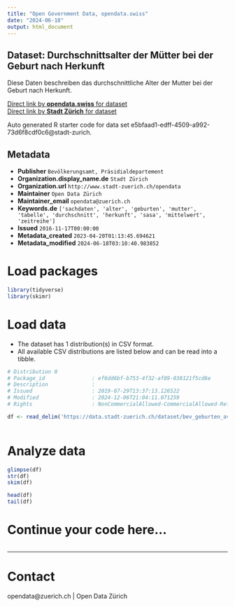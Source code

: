 ```yaml
---
title: "Open Government Data, opendata.swiss"
date: "2024-06-18"
output: html_document
---
```


## Dataset: Durchschnittsalter der Mütter bei der Geburt nach Herkunft

Diese Daten beschreiben das durchschnittliche Alter der Mutter bei der Geburt nach Herkunft.

[Direct link by **opendata.swiss** for dataset](https://opendata.swiss/de/dataset/durchschnittsalter-der-mutter-bei-der-geburt-nach-herkunft-seit-19932)<br>
[Direct link by **Stadt Zürich** for dataset](https://data.stadt-zuerich.ch/dataset/bev_geburten_avg-alter-mutter_herkunft_od4070)

Auto generated R starter code for data set e5bfaad1-edff-4509-a992-73d6f8cdf0c6@stadt-zurich.

## Metadata

- **Publisher** `Bevölkerungsamt, Präsidialdepartement`
- **Organization.display_name.de** `Stadt Zürich`
- **Organization.url** `http://www.stadt-zuerich.ch/opendata`
- **Maintainer** `Open Data Zürich`
- **Maintainer_email** `opendata@zuerich.ch`
- **Keywords.de** `['sachdaten', 'alter', 'geburten', 'mutter', 'tabelle', 'durchschnitt', 'herkunft', 'sasa', 'mittelwert', 'zeitreihe']`
- **Issued** `2016-11-17T00:00:00`
- **Metadata_created** `2023-04-20T01:13:45.694621`
- **Metadata_modified** `2024-06-18T03:10:40.983852`


# Load packages

```r

library(tidyverse)
library(skimr)

```

# Load data

-   The dataset has 1 distribution(s) in CSV format.
-   All available CSV distributions are listed below and can be read into a tibble.

```r

# Distribution 0
# Package_id               : ef6dd6bf-b753-4f32-af89-038121f5cd6e
# Description              : 
# Issued                   : 2019-07-29T13:37:13.126522
# Modified                 : 2024-12-06T21:04:11.071259
# Rights                   : NonCommercialAllowed-CommercialAllowed-ReferenceNotRequired

df <- read_delim('https://data.stadt-zuerich.ch/dataset/bev_geburten_avg-alter-mutter_herkunft_od4070/download/BEV407OD4070.csv')



```

# Analyze data

```r

glimpse(df)
str(df)
skim(df)

head(df)
tail(df)

```

# Continue your code here...

```r

```

------------------------------------------------------------------------

# Contact

opendata@zuerich.ch | Open Data Zürich
